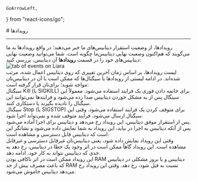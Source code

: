     GoArrowLeft,
} from "react-icons/go";

<Layout>
# رویدادها

<hr className="mb-2" />
رویدادها، از وضعیت استقرار دیتابیس‌های ما خبر می‌دهند؛ در واقع رویدادها به ما می‌گویند که هم‌اکنون وضعیت نهایی دیتابیس‌ما چگونه است. شما می‌توانید وضعیت نهایی دیتابیس‌های خود را در قسمت <b>رویدادها</b> آن دیتابیس، بررسی کنید:

<div className="h-4" />
<img src="https://files.liara.ir/liara/docs/database-events.png" alt="tab of events on Liara"/>
<div className="h-4" />
لیست رویدادها، بر اساس زمان آخرین تغییری که روی دیتابیس اعمال شده، مرتب شده‌اند. در ادامه لیستی از رویدادها یا سیگنال‌ها که ممکن است با آن  در دیتابیس‌تان مواجه شوید؛ برای‌تان قرار گرفته است:

<Section id="sigkill" title="سیگنال Kill" />
سیگنال Kill (یا SIGKILL) برای خاتمه دادن فوری یک فرایند استفاده می‌شود. معمولاً این سینگال پس از به مشکل خوردن دیتابیس صدا زده می‌شود و فرایندها نمی‌توانند این سیگنال را نادیده بگیرند یا دستکاری کنند.

<Section id="sigstop" title="سیگنال Stop" />
سیگنال Stop (یا SIGSTOP) برای متوقف کردن یک فرایند استفاده می‌شود. وقتی این سیگنال ارسال می‌شود، فرایند متوقف شده و نمی‌تواند اجرا شود.


<Section id="start-app" title="رویداد در انتظار اجرا" />
پس از استقرار موفق دیتابیس، این رویداد رخ می‌دهد و دیتابیس برای اجرا آماده می‌شود.

<Section id="present-app" title="رویداد اجرا" />
پس از آنکه دیتابیس به اجرا در بیاید، این رویداد به شما نمایش داده می‌شود و نشانگر این است که دیتابیس قابل دسترسی و مشاهده است.

<Section id="turn-off-app" title="رویداد خاموش شدن دیتابیس" />
وقتی این رویداد نمایش داده شود، یعنی دیتابیس‌تان غیرقابل دسترسی و غیرقابل مشاهده است. این رویداد گاهاً ممکن است در اثر وجود یک خطا در دیتابیس، رخ دهد به حدی که دیتابیس نتواند به کار خود، ادامه دهد.

<Section id="high-ram-consumption" title="رویداد متوقف شدن دیتابیس در اثر مصرف زیاد RAM" />
این رویداد ممکن است در اثر ناکافی بودن RAM دیتابیس و یا بروز مشکلی در دیتابیس که باعث مصرف بیش از حد RAM نسبت به قبل شود، رخ دهد. وقتی این رویداد رخ می‌دهد دیتابیس خاموش می‌شود.





</Layout>